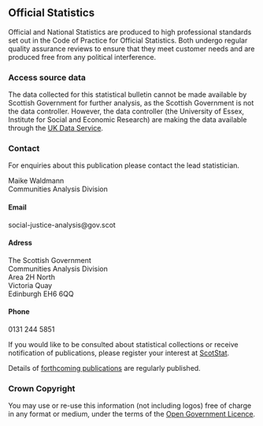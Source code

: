 ## Official Statistics

Official and National Statistics are produced to high professional standards set out in the Code of Practice for Official Statistics. Both undergo regular quality assurance reviews to ensure that they meet customer needs and are produced free from any political interference.

### Access source data

The data collected for this statistical bulletin cannot be made available by Scottish Government for further analysis, as the Scottish Government is not the data controller. However, the data controller (the University of Essex, Institute for Social and Economic Research) are making the data available through the [UK Data Service](https://beta.ukdataservice.ac.uk/datacatalogue/studies/study?id=6614).

### Contact {#contact}

For enquiries about this publication please contact the lead statistician.

Maike Waldmann<br>
Communities Analysis Division

#### Email

social-justice-analysis@gov.scot

#### Adress

The Scottish Government<br>
Communities Analysis Division<br>
Area 2H North<br>
Victoria Quay<br>
Edinburgh EH6 6QQ

#### Phone

0131 244 5851<br>

If you would like to be consulted about statistical collections or receive notification of publications, please register your interest at [ScotStat](www.gov.scot/scotstat).

Details of [forthcoming publications](www.gov.scot/publications/official-statistics-forthcoming-publications/) are regularly published.

### Crown Copyright

You may use or re-use this information (not including logos) free of charge in any format or medium, under the terms of the [Open Government Licence](www.nationalarchives.gov.uk/doc/open-government-licence/).
